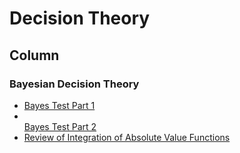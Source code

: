 
Decision Theory {data-navmenu="Special Topics"}
=============================

Column {.tabset}
-----------------------------------

### Bayesian Decision Theory 

*  <a href ="https://www.youtube.com/embed/75E7fhhAVIc" >Bayes Test Part 1</a>
*  <a href ="https://www.youtube.com/embed/1rHMjG1NECg" ><br> Bayes Test Part 2</a>
*  <a href ="https://www.youtube.com/embed/V1T3WeYxNTg" >Review of Integration of Absolute Value Functions</a>

